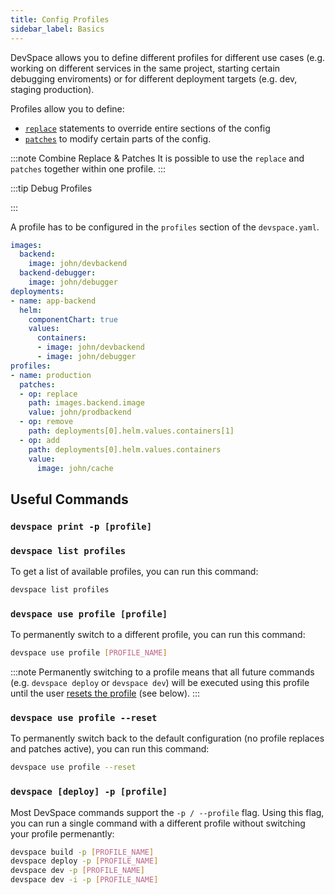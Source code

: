 ```yaml
---
title: Config Profiles
sidebar_label: Basics
---
```



DevSpace allows you to define different profiles for different use cases (e.g. working on different services in the same project, starting certain debugging enviroments) or for different deployment targets (e.g. dev, staging production).

Profiles allow you to define:
- [`replace`](../../configuration/profiles/replace.mdx) statements to override entire sections of the config 
- [`patches`](../../configuration/profiles/patches.mdx) to modify certain parts of the config.

:::note Combine Replace & Patches
It is possible to use the `replace` and `patches` together within one profile.
:::

:::tip Debug Profiles

<FragmentInfoPrintConfig/>

:::

A profile has to be configured in the `profiles` section of the `devspace.yaml`.
```yaml {15-25}
images:
  backend:
    image: john/devbackend
  backend-debugger:
    image: john/debugger
deployments:
- name: app-backend
  helm:
    componentChart: true
    values:
      containers:
      - image: john/devbackend
      - image: john/debugger
profiles:
- name: production
  patches:
  - op: replace
    path: images.backend.image
    value: john/prodbackend
  - op: remove
    path: deployments[0].helm.values.containers[1]
  - op: add
    path: deployments[0].helm.values.containers
    value:
      image: john/cache
```


## Useful Commands

### `devspace print -p [profile]`

<FragmentInfoPrintConfig/>

### `devspace list profiles`
To get a list of available profiles, you can run this command:
```bash
devspace list profiles
```

### `devspace use profile [profile]`
To permanently switch to a different profile, you can run this command:
```bash
devspace use profile [PROFILE_NAME]
```

:::note
Permanently switching to a profile means that all future commands (e.g. `devspace deploy` or `devspace dev`) will be executed using this profile until the user [resets the profile](#devspace-use-profile---reset) (see below).
:::

### `devspace use profile --reset`
To permanently switch back to the default configuration (no profile replaces and patches active), you can run this command:
```bash
devspace use profile --reset
```

### `devspace [deploy] -p [profile]`
Most DevSpace commands support the `-p / --profile` flag. Using this flag, you can run a single command with a different profile without switching your profile permenantly:
```bash
devspace build -p [PROFILE_NAME]
devspace deploy -p [PROFILE_NAME]
devspace dev -p [PROFILE_NAME]
devspace dev -i -p [PROFILE_NAME]
```
